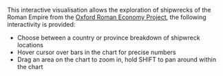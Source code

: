 <p>
This interactive visualisation allows the exploration of shipwrecks of the Roman Empire from the <a href="oxrep.classics.ox.ac.uk">Oxford Roman Economy Project</a>, the following interactivity is provided:

- Choose between a country or province breakdown of shipwreck locations
- Hover cursor over bars in the chart for precise numbers
- Drag an area on the chart to zoom in, hold SHIFT to pan around within the chart